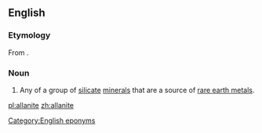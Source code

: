 ==English==
{{wikipedia}}
===Etymology===
From {{w|Thomas Allan}} {{suffix||ite|lang=en}}.

===Noun===
{{en-noun}}

# {{context|mineral|lang=en}} Any of a group of [[silicate]] [[mineral]]s that are a source of [[rare earth metal]]s.

[[Category:English eponyms]]

[[pl:allanite]]
[[zh:allanite]]